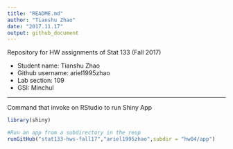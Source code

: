 ---
title: "README.md"
author: "Tianshu Zhao"
date: "2017.11.17"
output: github_document
---
Repository for HW assignments of Stat 133 (Fall 2017)

- Student name: Tianshu Zhao
- Github username: ariel1995zhao
- Lab section: 109
- GSI: Minchul

-----
Command that invoke on RStudio to run Shiny App 
```{r}
library(shiny)

#Run an app from a subdirectory in the reop
runGitHub("stat133-hws-fall17","ariel1995zhao",subdir = "hw04/app")
```